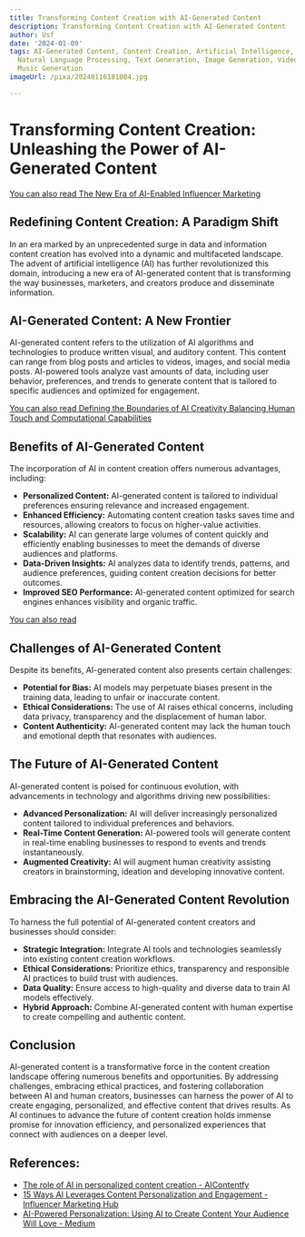```yaml
---
title: Transforming Content Creation with AI-Generated Content
description: Transforming Content Creation with AI-Generated Content
author: Usf
date: '2024-01-09'
tags: AI-Generated Content, Content Creation, Artificial Intelligence, Machine Learning,
  Natural Language Processing, Text Generation, Image Generation, Video Generation,
  Music Generation
imageUrl: /pixa/20240116181004.jpg

---
```

# Transforming Content Creation: Unleashing the Power of AI-Generated Content

[You can  also read The New Era of AI-Enabled Influencer Marketing](The%20New%20Era%20of%20AI-Enabled%20Influencer%20Marketing)


## Redefining Content  Creation: A Paradigm Shift

In an era marked by an unprecedented surge in data and information content creation has evolved into  a dynamic and multifaceted landscape.  The advent of  artificial intelligence (AI) has further revolutionized  this domain, introducing a new era of AI-generated content that is transforming the way businesses, marketers, and creators produce and disseminate information.

##  AI-Generated Content: A New Frontier

AI-generated content  refers to the utilization of AI algorithms and technologies to produce written  visual, and auditory content. This content can range  from  blog posts and articles to videos, images, and social media posts. AI-powered tools analyze vast amounts of data, including user behavior, preferences, and trends to  generate content that  is tailored to specific audiences and optimized for engagement.

[You can also read Defining the Boundaries of AI Creativity Balancing Human Touch and Computational Capabilities](Defining%20the%20Boundaries%20of%20AI%20Creativity%20Balancing%20Human%20Touch%20and%20Computational%20Capabilities)


## Benefits of AI-Generated Content

The  incorporation of AI in content creation offers numerous advantages, including:

* **Personalized Content:** AI-generated content is tailored to  individual preferences ensuring relevance and increased engagement.
* **Enhanced  Efficiency:** Automating content creation tasks saves time and resources, allowing creators to  focus on higher-value activities.
* **Scalability:** AI  can generate large volumes of content quickly and efficiently enabling businesses to meet the demands of  diverse audiences  and platforms.
* **Data-Driven Insights:** AI analyzes data to identify trends, patterns, and audience preferences, guiding content creation decisions for better outcomes.
* **Improved SEO Performance:**  AI-generated content optimized for search engines enhances  visibility and organic traffic.

[You can also read  ]()


## Challenges of AI-Generated Content

Despite its benefits, AI-generated content also presents  certain challenges:

* **Potential for Bias:** AI models may perpetuate biases present in the training data, leading to unfair or inaccurate content.
* **Ethical Considerations:** The use of  AI raises ethical concerns, including data privacy, transparency and the displacement of human labor.
* **Content  Authenticity:** AI-generated content may lack the human touch and emotional depth that resonates with audiences.

## The Future of AI-Generated Content

AI-generated content  is poised for  continuous evolution, with advancements in technology and  algorithms driving new possibilities:

* **Advanced Personalization:** AI will deliver increasingly personalized content tailored to individual preferences and behaviors.
* **Real-Time Content Generation:**  AI-powered  tools  will generate content in  real-time enabling businesses to respond to events  and trends instantaneously.
* **Augmented Creativity:**  AI will  augment human creativity assisting creators in brainstorming, ideation and developing  innovative content.

## Embracing the AI-Generated Content Revolution

To  harness the  full potential of AI-generated content  creators  and businesses should consider:

* **Strategic Integration:** Integrate AI tools and technologies seamlessly into existing content creation workflows.
* **Ethical Considerations:** Prioritize ethics, transparency and responsible AI  practices to build trust  with audiences.
* **Data Quality:** Ensure access to high-quality and  diverse data to train AI models effectively.
* **Hybrid Approach:** Combine AI-generated content with human expertise to create compelling and authentic content.

## Conclusion

AI-generated  content is a transformative force in the content creation landscape offering numerous benefits and opportunities.  By  addressing challenges, embracing  ethical practices, and fostering collaboration between AI and human  creators, businesses can harness the power of AI to create engaging, personalized, and effective content that drives results.  As AI continues  to advance the  future of  content creation holds immense promise for innovation efficiency, and personalized experiences  that connect with audiences on a deeper level.

## References:
- [The role of AI in personalized content creation - AIContentfy](https://aicontentfy.com/en/blog/role-of-ai-in-personalized-content-creation)
- [15 Ways AI Leverages Content Personalization and Engagement - Influencer Marketing Hub](https://influencermarketinghub.com/ai-content-personalization/)
- [AI-Powered Personalization: Using AI to Create Content Your Audience Will Love - Medium](https://medium.com/the-modern-scientist/ai-in-content-creation-combining-algorithms-with-a-humanistic-approach-for-more-personalized-3926f36c4ce8)
